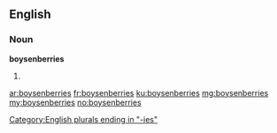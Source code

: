 ==English==

===Noun===
'''boysenberries'''

# {{plural of|boysenberry}}

[[Category:English plurals ending in "-ies"]]

[[ar:boysenberries]]
[[fr:boysenberries]]
[[ku:boysenberries]]
[[mg:boysenberries]]
[[my:boysenberries]]
[[no:boysenberries]]